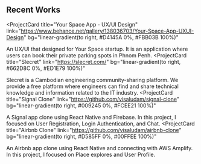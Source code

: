 ## Recent Works

<ProjectCard
  title="Your Space App - UX/UI Design"
  link="https://www.behance.net/gallery/138036703/Your-Space-App-UXUI-Design"
  bg="linear-gradient(to right, #D4145A 0%, #FBB03B 100%)"
>
  An UX/UI that designed for Your Space startup. It is an application where users can book their private parking spots in Phnom Penh.
</ProjectCard>
<ProjectCard
  title="Slecret"
  link="https://slecret.com/"
  bg="linear-gradient(to right, #662D8C 0%, #ED1E79 100%)"
>
  Slecret is a Cambodian engineering community-sharing platform. We provide a free platform where engineers can find and share technical knowledge and information related to the IT industry.
</ProjectCard>
<ProjectCard
  title="Signal Clone"
  link="https://github.com/visaludam/signal-clone"
  bg="linear-gradient(to right, #009245 0%, #FCEE21 100%)"
>
  A Signal app clone using React Native and Firebase. In this project, I focused on User Registration, Login Authentication, and Chat.
</ProjectCard>
<ProjectCard
  title="Airbnb Clone"
  link="https://github.com/visaludam/airbnb-clone"
  bg="linear-gradient(to right, #D585FF 0%, #00FFEE 100%)"
>
  An Airbnb app clone using React Native and connecting with AWS Amplify. In this project, I focused on Place explores and User Profile.
</ProjectCard>
